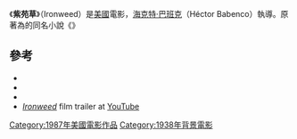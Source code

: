 {{expand English|time=2019-02-20T08:08:06+00:00}}
{{unreferenced|time=2019-02-20T08:08:06+00:00}}
{{Infobox film
| name           = Ironweed
| image          = 
| alt            = 
| caption        = Theatrical release poster
| image_size     = 250px
| director       = [[海克特·巴班克|海克特·巴班克]]
| producer       = Keith Barish<br />Marcia Nasatir
| screenplay     = {{link-en|威廉·肯尼迪|William Kennedy (author)}}
| based on       = {{Based on|''[[紫苑草_(小說)|紫苑草]]''|[[威廉·肯尼迪|威廉·肯尼迪]]}} 
| starring       = [[傑克·尼柯遜|傑克·尼柯遜]]<br />[[梅莉·史翠普|梅莉·史翠普]]
| music          = John Morris
| cinematography = [[Lauro_Escorel|Lauro Escorel]]
| editing        = Anne Goursaud
| studio         = [[Taft_Broadcasting|Taft Entertainment]]
| distributor    = [[TriStar_Pictures|TriStar Pictures]]
| released       = {{Film date|1987|12|18|}}
| runtime        = 143 min.
| country        = 美國
| language       = 英語
| budget         =
| gross          = $7,393,346
}}

《'''紫苑草'''》（Ironweed）是[[美國|美國]]電影，[[海克特·巴班克|海克特·巴班克]]（Héctor Babenco）執導。原著為{{link-en|威廉·肯尼迪|William Kennedy (author)}}的同名小說《{{link-en|紫苑草 (小說)|Ironweed (novel)|紫苑草}}》

==參考==
* {{IMDb title|0093277|Ironweed}}
* {{Allmovie title|id=25409|title=Ironweed}}
* {{Rotten-tomatoes|ironweed|Ironweed}}
* [http://www.youtube.com/watch?v=w_0TJ6GtaLM ''Ironweed''] {{Wayback|url=http://www.youtube.com/watch?v=w_0TJ6GtaLM |date=20210416004359 }} film trailer at [[YouTube|YouTube]]

{{DEFAULTSORT:Ironweed}}
[[Category:1987年美國電影作品|Category:1987年美國電影作品]]
[[Category:1938年背景電影|Category:1938年背景電影]]